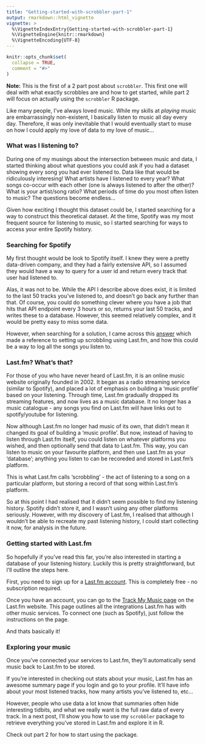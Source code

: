 ```yaml
---
title: "Getting-started-with-scrobbler-part-1"
output: rmarkdown::html_vignette
vignette: >
  %\VignetteIndexEntry{Getting-started-with-scrobbler-part-1}
  %\VignetteEngine{knitr::rmarkdown}
  %\VignetteEncoding{UTF-8}
---
```


```r
knitr::opts_chunk$set(
  collapse = TRUE,
  comment = "#>"
)
```

**Note:** This is the first of a 2 part post about `scrobbler`. This first one will deal with what exactly scrobbles are and how to get started, while part 2 will focus on actually using the `scrobbler` R package.

Like many people, I've always loved music. While my skills at *playing* music are embarrassingly non-existent, I basically listen to music all day every day. Therefore, it was only inevitable that I would eventually start to muse on how I could apply my love of data to my love of music...


### What was I listening to?

During one of my musings about the intersection between music and data, I started thinking about what questions you could ask if you had a dataset showing every song you had ever listened to. Data like that would be ridiculously interesing! What artists have I listened to every year? What songs co-occur with each other (one is always listened to after the other)? What is your artist/song ratio? What periods of time do you most often listen to music? The questions become endless...

Given how exciting I thought this dataset could be, I started searching for a way to construct this theoretical dataset. At the time, Spotify was my most frequent source for listening to music, so I started searching for ways to access your entire Spotify history.


### Searching for Spotify

My first thought would be look to Spotify itself. I knew they were a pretty data-driven company, and they had a fairly extensive API, so I assumed they would have a way to query for a user id and return every track that user had listened to. 

Alas, it was not to be. While the API I describe above does exist, it is limited to the last 50 tracks you've listened to, and doesn't go back any further than that. Of course, you could do something clever where you have a job that hits that API endpoint every 3 hours or so, returns your last 50 tracks, and writes these to a database. However, this seemed relatively complex, and it would be pretty easy to miss some data.

However, when searching for a solution, I came across this [answer](https://community.spotify.com/t5/Desktop-Mac/Spotify-Listening-History/td-p/421898) which made a reference to setting up scrobbling using Last.fm, and how this could be a way to log all the songs you listen to.


### Last.fm? What's that?

For those of you who have never heard of Last.fm, it is an online music website originally founded in 2002. It began as a radio streaming service (similar to Spotify), and placed a lot of emphasis on building a 'music profile' based on your listening. Through time, Last.fm gradually dropped its streaming features, and now lives as a music database. It no longer has a music catalogue - any songs you find on Last.fm will have links out to spotify/youtube for listening. 

Now although Last.fm no longer had music of its own, that didn't mean it changed its goal of building a 'music profile'. But now, instead of having to listen through Last.fm itself, you could listen on whatever platforms you wished, and then optionally send that data to Last.fm. This way, you can listen to music on your favourite platform, and then use Last.fm as your 'database'; anything you listen to can be recoreded and stored in Last.fm's platform. 

This is what Last.fm calls 'scrobbling' - the act of listening to a song on a particular platform, but storing a record of that song within Last.fm's platform.

So at this point I had realised that it didn't seem possible to find my listening history. Spotify didn't store it, and I wasn't using any other platforms seriously. However, with my discovery of Last.fm, I realised that although I wouldn't be able to recreate my past listening history, I could start collecting it now, for analysis in the future.  


### Getting started with Last.fm

So hopefully if you've read this far, you're also interested in starting a database of your listening history. Luckily this is pretty straightforward, but I'll outline the steps here.

First, you need to sign up for a [Last.fm account](https://www.last.fm/join). This is completely free - no subscription required.

Once you have an account, you can go to the [Track My Music page](https://www.last.fm/about/trackmymusic) on the Last.fm website. This page outlines all the integrations Last.fm has with other music services. To connect one (such as Spotify), just follow the instructions on the page. 

And thats basically it! 


### Exploring your music

Once you've connected your services to Last.fm, they'll automatically send music back to Last.fm to be stored. 

If you're interested in checking out stats about your music, Last.fm has an awesome summary page if you login and go to your profile. It'll have info about your most listened tracks, how many artists you've listened to, etc...

However, people who use data a lot know that summaries often hide interesting tidbits, and what we really want is the full raw data of every track. In a next post, I'll show you how to use my `scrobbler` package to retrieve everything you've stored in Last.fm and explore it in R.

Check out part 2 for how to start using the package.


